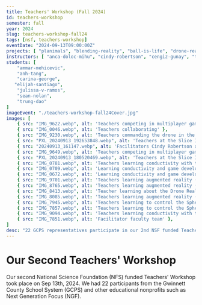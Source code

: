 ```yaml
---
title: Teachers' Workshop (Fall 2024)
id: teachers-workshop
semester: fall
year: 2024
slug: teachers-workshop-fall24
tags: [nsf, teachers-workshop]
eventDate: "2024-09-13T09:00:00Z"
projects: [ "planimals", "blending-reality", "ball-is-life", "drone-reality", "alien-invaders", "space-mechanic", "slice-it" ]
instructors: [ "anca-doloc-mihu", "cindy-robertson", "cengiz-gunay", "tirza-leader", "xin-xu", "wei-jin" ]
students: [
    "ammar-mehicevic",
    "anh-tang",
    "carina-george",
   "elijah-santiago", 
    "julissa-v-ramos",
    "sean-nolan",
    "trung-dao"
]
imageEvent: "./teachers-workshop-fall24Cover.jpg"
images: [ 
    { src: "IMG_9622.webp", alt: 'Teachers competing in multiplayer game Alien Invaders' },
    { src: "IMG_0046.webp", alt: 'Teachers collaborating' },
    { src: "IMG_9230.webp", alt: 'Teachers commanding the drone in the Drone Reality project' },
    { src: "PXL_20240913_192653848.webp", alt: 'Teachers at the Slice It workshop by student assistants Elijah Santiago and Sean Nolan' },
    { src: "20240913_161147.webp", alt: 'Facilitators Cindy Robertson and Cengiz Gunay conducting a brainstorming session for teachers to invent new projects' },
    { src: "IMG_9649.webp", alt: 'Teachers competing in multiplayer game Alien Invaders' },
    { src: "PXL_20240913_180520469.webp", alt: 'Teachers at the Slice It workshop by student assistants Elijah Santiago and Sean Nolan' },
    { src: "IMG_0781.webp", alt: 'Teachers learning conductivity with the Space Mechanic workshop by student assistant Anh Tang' },
    { src: "IMG_0709.webp", alt: 'Learning conductivity and game development in the Space Mechanic workshop' },
    { src: "IMG_0672.webp", alt: 'Learning conductivity and game development in the Space Mechanic workshop' },
    { src: "IMG_9701.webp", alt: 'Teachers learning augmented reality (AR) with the Blending Reality project' },
    { src: "IMG_8765.webp", alt: 'Teachers learning augmented reality (AR) with the Blending Reality project by student assistant Carina George' },
    { src: "IMG_8413.webp", alt: 'Teacher learning about the Drone Reality project from student assistant Sean Nolan' },
    { src: "IMG_8085.webp", alt: 'Teachers learning augmented reality (AR) with the Blending Reality project' },
    { src: "IMG_7945.webp", alt: 'Teachers learning to control the Sphero robot with the Ball is Life project' },
    { src: "IMG_7857.webp", alt: 'Teachers learning to control the Sphero robot with the Ball is Life project from student assistant Ammar Mehicevic' },
    { src: "IMG_9094.webp", alt: 'Teachers learning conductivity with the Space Mechanic workshop by student assistant Julissa Valdez-Ramos' },
    { src: "IMG_7851.webp", alt: 'Facilitator faculty team' },
]
desc: "22 GCPS representatives participate in our 2nd NSF funded Teacher's Workshop"
---
```




# Our Second Teachers' Workshop

Our second National Science Foundation (NFS) funded Teachers' Workshop took place on 
Sep 13th, 2024. We had 22 participants from the Gwinnett County School System
 (GCPS) and other educational nonprofits such as Next Generation Focus (NGF).

<Photo src={group_1.src} alt="Group photo at the grizzly bear statue"/>  
